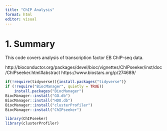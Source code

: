 ```yaml
---
title: "ChIP Analysis"
format: html
editor: visual
---
```


# 1. Summary

This code covers analysis of transcription factor EB ChIP-seq data.

http://bioconductor.org/packages/devel/bioc/vignettes/ChIPseeker/inst/doc/ChIPseeker.html#abstract https://www.biostars.org/p/274689/

```r
if(!require(tidyverse)){install.packages("tidyverse")}
if (!require("BiocManager", quietly = TRUE))
    install.packages("BiocManager")
BiocManager::install("GO.db")
BiocManager::install("HDO.db")
BiocManager::install("clusterProfiler")
BiocManager::install("ChIPseeker")

library(ChIPseeker)
library(clusterProfiler)
```
